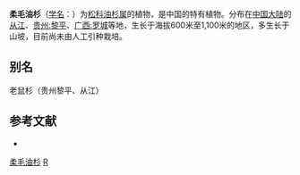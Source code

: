 {{Speciesbox 
| taxon = Keteleeria pubescens
| status = NE
| status_system = IUCN3.1
| authority =  Cheng et L. K. Fu
}}

'''柔毛油杉'''（[[学名|学名]]：{{lang|la|''Keteleeria pubescens''}}）为[[松科|松科]][[油杉属|油杉属]]的植物，是中国的特有植物。分布在[[中国大陆|中国大陆]]的[[从江|从江]]、[[贵州:黎平|贵州:黎平]]、[[广西:罗城|广西:罗城]]等地，生长于海拔600米至1,100米的地区，多生长于山坡，目前尚未由人工引种栽培。

== 别名 ==
老鼠杉（贵州黎平、从江）

== 参考文献 ==
<div class="references-small">
* {{cite web| url =http://www.bioinfo.cn/db05/KmzwSpecies.php?action=view&id=16889| title =柔毛油杉| work =《中国高等植物数据库全库》| publisher =中国科学院微生物研究所| author =昆明植物研究所| accessdate =2009-02-25| deadurl =yes| archiveurl =https://web.archive.org/web/20160305002122/http://www.bioinfo.cn/db05/KmzwSpecies.php?action=view&id=16889| archivedate =2016-03-05}}
</div>
{{Taxonbar|from=Q11108625}}

[[Category:油杉属|柔毛油杉]]
[[Category:中國國家二級保護植物|R]]